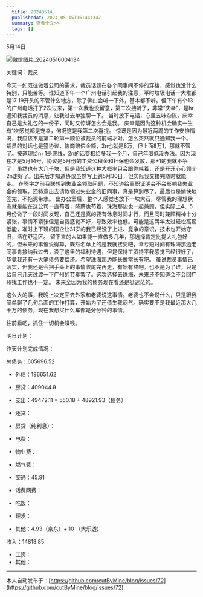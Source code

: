 ```yaml
---
  title: 20240514
  publishedAt: 2024-05-15T16:44:34Z
  summary: 查看全文>>
  tags: []
---
```



5月14日

![微信图片_20240516004134](https://github.com/cutByMine/blog/assets/164211290/70798151-049a-4c7c-9ebf-d9a00de412f8)

关键词：裁员

今天一如既往做着公司的需求，裁员话题在各个同事间不停的穿梭，感觉也没什么特别，只能苦等。谁知道下午一个广州电话引起我的注意，平时垃圾电话一大堆都是17 19开头的不管什么地方，除了佛山会听一下外，基本都不听。但下午有个13的广州电话打了2次过来，第一次我也没留意，第二次接听了，非常“庆幸”，是hr通知我裁员的消息，让我过去单独聊一下。
当时放下电话，心里五味杂陈，庆幸自己是大礼包的一份子，同时又惊讶怎么会是我。
庆幸是因为这种机会确实一生有1次感觉都是宠幸，何况这是我第二次喜提。
惊讶是因为最近两周的工作安排情况，我应该不是第二轮第一顺位被裁员的前端才对，怎么突然就只通知我一个。
裁员的对话也是签协议，协商赔偿金额，2n也就是8万，但上面8万1，那就不管了。按道理给n+1是底线，2n的话变相给多我一个月，自己年限低没办法。因为现在才是5月14号，协议是5月份的工资公积金和社保也会发放，那+1的我就不争了，虽然也有大几千块，但是我知道这种大概率只会跟你耗着，还是开开心心领个2n走好了。出来后才知道协议虽然写上到5月30日，但实际我交接完随时就能走。
在签字之前我联想到失业金领取问题，不知道给离职证明会不会影响我失业金的领取，还特意出去请教领过失业金的旧同事，真是算到尽了。最后也是愉快地签完，不拖泥带水。
出办公室后，整个人感觉也放下一块大石，尽管我的理想状态就是能在这公司一直苟着，降薪也苟着，珠海那边也一起兼顾，但实际上4、5月份做了一段时间发现，自己还是真的要有休息时间才行，而且同时兼顾精神十分紧张，事情不紧张但是自我感觉不好，导致效率也低。可能是这两年太过轻松高薪低能，准时上下班的国企让31岁的我已经没了上进、竞争的意识，技术也开始守旧，活在舒适区。
留下来的人如果能一直做多几年，那选择肯定比提大礼包好的，但未来的事谁说得算，既然名单上的是我就接受吧，幸亏短时间有珠海那边老同事肯接纳我过去，没了这里的福利待遇，但是保持工资持平我感觉已经很好了，毕竟我还有一大笔债务要偿还。希望珠海那边能长做常长有吧。
虽说裁员事情已落实，但我还是会把手头上的事情收尾完再走，有始有终吧。也不是为了谁，只是给自己几天过渡一下广州的节奏罢了。这次选择去珠海，未来还不知道会不会回广州找工作也不一定。
未来全因为我的债务现在看还是挺迷茫的。

这么大的事，我晚上决定回去外家和老婆说这事情。老婆也不会说什么，只是跟我简单聊了几句后面的工作打算，开始为了还债生我闷气。确实要不是我最近那大几十万的债务，现在我想买什么车都是分分钟的事情。

往前看吧，抓住一切机会赚钱。


明日计划：

昨天计划完成情况：

总债务：605696.52
- 外债：196651.62
- 房贷：409044.9

- 支出：49472.11 = 550.18 + 48921.93（债务）
- 还贷：
- 房贷（纯利息）：
- 电费：
- 物业费：
- 燃气费：
- 交通：45.91
- 话费网费：
- 吃饭：
- 理发：
- 其他：4.93（京东）+ 10 （大乐透）

收入：14818.85
- 工资：
- 其他：


---
本人自动发布于：[https://github.com/cutByMine/blog/issues/72](https://github.com/cutByMine/blog/issues/72)

